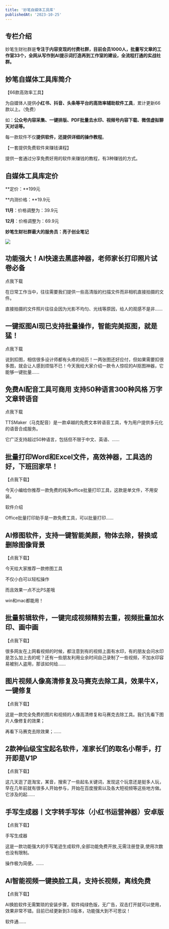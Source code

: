 ```yaml
---
title: '妙笔自媒体工具库'
publishedAt: '2023-10-25'
---
```


## 专栏介绍

妙笔生财社群是**专注于内容变现的付费社群，目前会员1000人，批量写文章的工作室33个，全网从写作到AI提示词打造再到工作室的建设，全流程打通的实战社群。**

妙笔自媒体工具库简介
----------

【66款高效率工具】

为自媒体人提供**小红书、抖音、头条等平台的高效率辅助软件工具**，累计更新66款以上。（免费）

如：**公众号内容采集、一键排版、PDF批量去水印、视频号内容下载、微信虚拟聊天对话等。**

每一款软件不仅**提供软件，还提供详细的操作教程**。

【一套提供免费软件来赚钱课程】

提供一套通过分享免费好用的软件来赚钱的教程，有3种赚钱的方式。

自媒体工具库定价
--------

**定价：**199元

**内测价格：**19.9元

**11月**：价格调整为：39.9元

**12月**：价格调整为：69.9元

**妙笔生财社群最大的服务员：亮子创业笔记**

![](https://static.xiaobot.net/file/2023-10-26/380379/b45eeef9adc7be14892f55bd3617fdbf.jpeg)

## 功能强大！AI快速去黑底神器，老师家长打印照片试卷必备
点我下载

在日常工作当中，往往需要我们提供一些高清版的扫描文件而非相机直接拍摄的文件。

直接拍摄的文件照片往往会因为光影不均匀、光线等原因，给人的观感不是非......

## 一键抠图AI现已支持批量操作，智能完美抠图，就是猛！
点我下载

说到扣图，相信很多设计师都有头疼的经历！一两张图还好应付，但如果需要扣很多图，就会让人感到烦恼不已！今天我给大家介绍一款令人惊叹的AI抠图神器，它能够一键批量......

## 免费AI配音工具可商用 支持50种语言300种风格 万字文章转语音
点我下载

TTSMaker（马克配音）是一款卓越的免费文本转语音工具，专为用户提供多元化的语音合成服务。

它广泛支持超过50种语言，包括但不限于中文、英语、......

## 批量打印Word和Excel文件，高效神器，工具选的好，下班回家早！
【点我下载】

今天小编给你推荐一款免费的纯净office批量打印工具，这款是单文件，不用安装。

软件介绍

Office批量打印助手是一款免费工具，可以批量打印......

## AI修图软件，支持一键智能美颜，物体去除，替换或删除图像背景
【点我下载】

今天给大家推荐一款修图工具

不仅小白可以轻松操作

而且效果一点不比PS差哦

win和mac都能用！



## 批量剪辑软件，一键完成视频精剪去重，视频批量加水印、画中画
【点我下载】

很多网友在上网看视频的时候，都注意到有的视频上面有水印，有的朋友会问水印是怎么加上去的呢？还有一些朋友利用业余时间自己录制了一些视频，不加水印容易被别人盗用，那该如何给......

## 图片视频人像高清修复及马赛克去除工具，效果牛X，一键修复
【点我下载】

这是一款完全免费的图片和视频的人像高清修复和马赛克去除工具。我们先看下图片人像修复的效果；

再看下马赛克去除效果；......

## 2款神仙级宝宝起名软件，准家长们的取名小帮手，打开即是V1P
【点我下载】

这几天逛了逛淘宝，某音，搜索了一些起名关键词，发现这个玩意还是挺多人玩，早在几年前就有很多人开始参与，开始在百度搜索以及各大短视频等这些地方做。它涉及的起......

## 手写生成器丨文字转手写体（小红书运营神器）安卓版
【点我下载】

手写生成器

这是一款功能强大的手写笔迹生成软件,全部功能免费开放,无需注册登录,使用次数也没有限制。

操作极为简便。......

## AI智能视频一键换脸工具，支持长视频，离线免费
【点我下载】

AI换脸软件无需繁琐的安装步骤，软件纯绿色版，无广告，双击打开就可以使用，效果非常不错。目前已经更新到3.0版本，功能强大到不可思议！

软件通......

